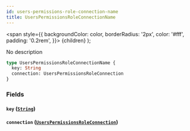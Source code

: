 ```yaml
---
id: users-permissions-role-connection-name
title: UsersPermissionsRoleConnectionName
---
```


<span
style={{
      backgroundColor: color,
      borderRadius: '2px',
      color: '#fff',
      padding: '0.2rem',
    }}>
{children}
</span>
);

No description

```graphql
type UsersPermissionsRoleConnectionName {
  key: String
  connection: UsersPermissionsRoleConnection
}
```

### Fields

#### `key` ([`String`](/v1/scalars/string))

#### `connection` ([`UsersPermissionsRoleConnection`](/v1/objects/users-permissions-role-connection))
